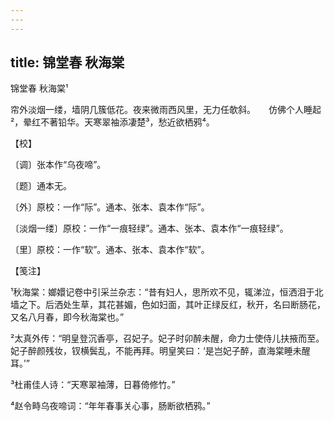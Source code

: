 ```yaml
---
---
---
```

title: 锦堂春 秋海棠
---



锦堂春 秋海棠¹





帘外淡烟一缕，墙阴几簇低花。夜来微雨西风里，无力任欹斜。　　仿佛个人睡起²，晕红不著铅华。天寒翠袖添凄楚³，愁近欲栖鸦⁴。





【校】


〔调〕张本作“乌夜啼”。

〔题〕通本无。

〔外〕原校：一作“际”。通本、张本、袁本作“际”。

〔淡烟一缕〕原校：一作“一痕轻绿”。通本、张本、袁本作“一痕轻绿”。

〔里〕原校：一作“软”。通本、张本、袁本作“软”。





【笺注】


¹秋海棠：嫏嬛记卷中引采兰杂志：“昔有妇人，思所欢不见，辄涕泣，恒洒泪于北墙之下。后洒处生草，其花甚媚，色如妇面，其叶正绿反红，秋开，名曰断肠花，又名八月春，即今秋海棠也。”

²太真外传：“明皇登沉香亭，召妃子。妃子时卯醉未醒，命力士使侍儿扶掖而至。妃子醉颜残妆，钗横鬓乱，不能再拜。明皇笑曰：‘是岂妃子醉，直海棠睡未醒耳。’”

³杜甫佳人诗：“天寒翠袖薄，日暮倚修竹。”

⁴赵令畤乌夜啼词：“年年春事关心事，肠断欲栖鸦。”